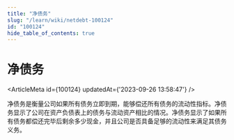 ```yaml
---
title: "净债务"
slug: "/learn/wiki/netdebt-100124"
id: "100124"
hide_table_of_contents: true
---
```



# 净债务

<ArticleMeta id={100124} updatedAt={'2023-09-26 13:58:47'} />
<div className='border-solid border-b border-t-0 my-4 border-[var(--ifm-color-gray-300)]' />

净债务是衡量公司如果所有债务立即到期，能够偿还所有债务的流动性指标。净债务显示了公司在资产负债表上的债务与流动资产相比的情况。净债务显示了如果所有债务都偿还完毕后剩余多少现金，并且公司是否具备足够的流动性来满足其债务义务。
